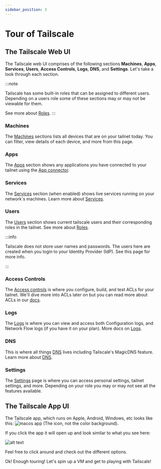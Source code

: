 ```yaml
---
sidebar_position: 3
---
```


# Tour of Tailscale

## The Tailscale Web UI

The Tailscale web UI comprises of the following sections **Machines**, **Apps**, **Services**, **Users**, **Access Controls**, **Logs**, **DNS**, and **Settings**. Let's take a look through each section.


:::note

Tailscale has some built-in roles that can be assigned to different users. Depending on a users role some of these sections may or may  not be viewable for them.

See more about [Roles](https://tailscale.com/kb/1138/user-roles).
:::

### Machines

The [Machines](https://login.tailscale.com/admin/machines) sections lists all devices that are on your tailnet today. You can filter, view details of each device, 
and more from this page.

### Apps

The [Apps](https://login.tailscale.com/admin/apps) section shows any applications you have connected to your tailnet using the [App connector](https://tailscale.com/kb/1281/app-connectors).

### Services

The [Services](https://login.tailscale.com/admin/services) section (when enabled) shows live services running on your network's machines.  Learn more about [Services](https://tailscale.com/kb/1100/services).

### Users

The [Users](https://login.tailscale.com/admin/users) section shows current tailscale users and their corresponding roles in the tailnet. See more about [Roles](https://tailscale.com/kb/1138/user-roles).

:::info

Tailscale does not store user names and passwords. The users here are created when you login to your Identity Provider (IdP). See this page for more info.

:::

### Access Controls

The [Access controls](https://login.tailscale.com/admin/acls/file) is where you configure, build, and test ACLs for your tailnet. We'll dive more into ACLs later on but you can read more about ACLs in our [docs](https://tailscale.com/kb/1018/acls).

### Logs

The [Logs](https://login.tailscale.com/admin/logs) is where you can view and access both Configuration logs, and Network Flow logs (if you have it on your plan). More docs on [Logs](https://tailscale.com/kb/1349/log-events).

### DNS

This is where all things [DNS](https://login.tailscale.com/admin/dns) lives including Tailscale's MagicDNS feature. Learn more about [DNS](https://tailscale.com/kb/1054/dns).


### Settings

The [Settings](https://login.tailscale.com/admin/settings/general) page is where you can access personal settings, tailnet settings, and more. Depending on your role you may or may not see all the features available.

## The Tailscale App UI

The Tailscale app, which runs on Apple, Android, Windows, etc looks like this: ![macos app](/img/macapp.png) (The icon, not the color background).

If you click the app it will open up and look similar to what you see here:

![alt text](/img/macapp_open.png)

Feel free to click around and check out the different options.

Ok! Enough touring! Let's spin up a VM and get to playing with Tailscale!
